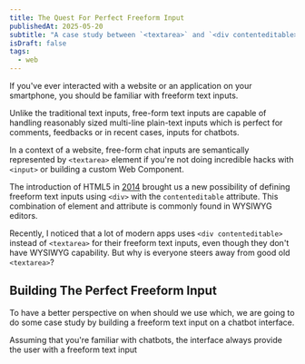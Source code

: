 ```yaml
---
title: The Quest For Perfect Freeform Input
publishedAt: 2025-05-20
subtitle: "A case study between `<textarea>` and `<div contenteditable>`"
isDraft: false
tags:
  - web
---
```


If you've ever interacted with a website or an application on your smartphone, you should be
familiar with freeform text inputs.

Unlike the traditional text inputs, free-form text inputs are capable of handling reasonably sized
multi-line plain-text inputs which is perfect for comments, feedbacks or in recent cases, inputs
for chatbots.

In a context of a website, free-form chat inputs are semantically represented by `<textarea>` element if you're
not doing incredible hacks with `<input>` or building a custom Web Component.

The introduction of HTML5 in [2014](https://www.w3.org/TR/html5-diff) brought us a new possibility of defining
freeform text inputs using `<div>` with the `contenteditable` attribute. This combination of element and attribute
is commonly found in WYSIWYG editors.

Recently, I noticed that a lot of modern apps uses `<div contenteditable>` instead of `<textarea>` for their
freeform text inputs, even though they don't have WYSIWYG capability. But why is everyone steers away from
good old `<textarea>`?

## Building The Perfect Freeform Input

To have a better perspective on when should we use which, we are going to do some case study by building a freeform
text input on a chatbot interface.

Assuming that you're familiar with chatbots, the interface always provide the user with a freeform text input
